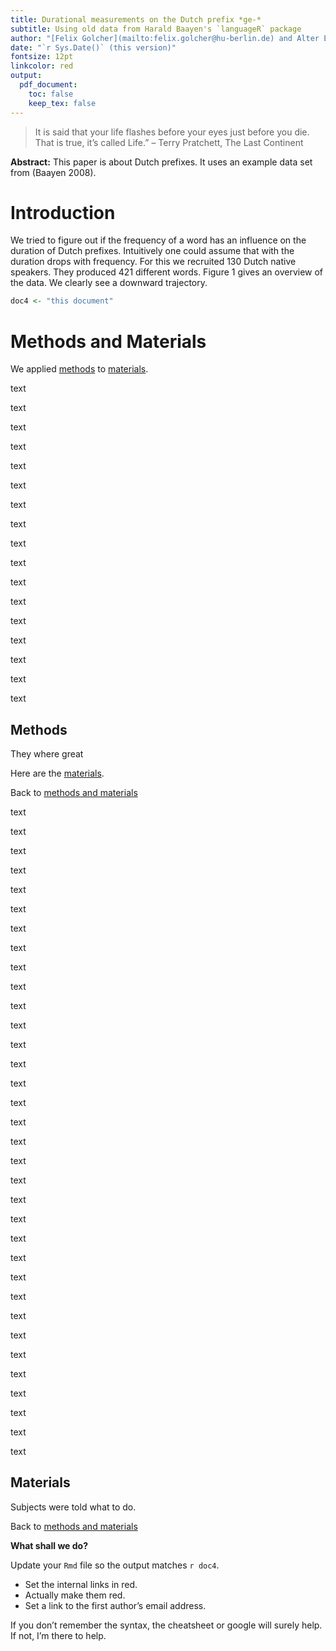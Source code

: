 ```yaml
---
title: Durational measurements on the Dutch prefix *ge-*
subtitle: Using old data from Harald Baayen's `languageR` package
author: "[Felix Golcher](mailto:felix.golcher@hu-berlin.de) and Alter Ego"
date: "`r Sys.Date()` (this version)"
fontsize: 12pt
linkcolor: red
output:
  pdf_document:
    toc: false
    keep_tex: false
---
```


<!-- This quotation has zero connection to Dutch language processing! -->
> It is said that your life flashes before your eyes just before you die.\newline
> That is true, it's called Life.”\newline
> -- Terry Pratchett, The Last Continent

**Abstract:**
This paper is about Dutch prefixes. 
It uses an example data set from (Baayen 2008).

# Introduction

We tried to figure out if the frequency of a word has an influence on the duration of Dutch prefixes. 
Intuitively one could assume that with the duration drops with frequency.
For this we recruited 130 Dutch native speakers.
They produced 421 different words.
Figure 1 gives an overview of the data. We clearly see a downward trajectory.


```r
doc4 <- "this document"
```

# Methods and Materials

We applied [methods](#methods) to [materials](#materials).

text

text

text

text

text

text

text

text

text

text

text

text

text

text

text

text

text

## Methods

They where great

Here are the [materials](#materials).


Back to [methods and materials](#methods-and-materials)

text

text

text

text

text

text

text

text

text

text

text

text

text

text

text

text

text

text

text

text

text

text

text

text

text

text

text

text

text

text

text

text

text

text

## Materials

Subjects were told what to do.

Back to [methods and materials](#methods-and-materials)

\vfill
**\textcolor{gray}{Template to be reproduced ends here}**

**What shall we do?**

Update your `Rmd` file so the output matches `r doc4`.

* Set the internal links in red.
* Actually make them red.
* Set a link to the first author's email address.

If you don't remember the syntax, the cheatsheet or google will surely help. If not, I'm there to help.
